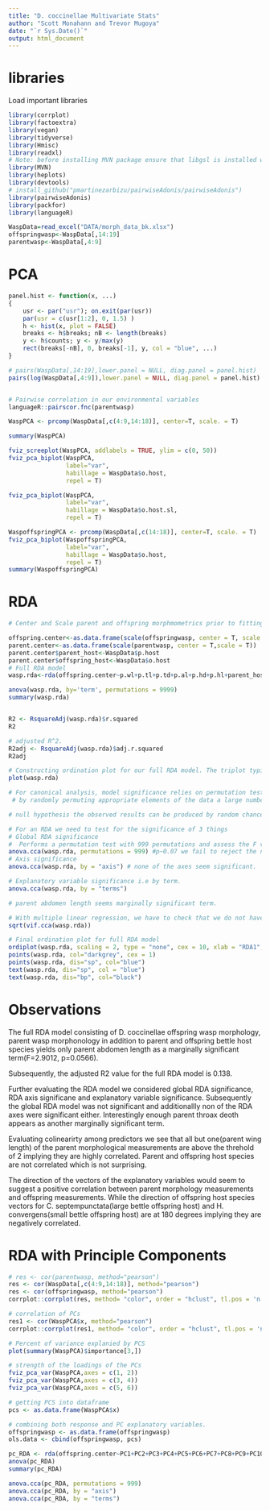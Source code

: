```yaml
---
title: "D. coccinellae Multivariate Stats"
author: "Scott Monahann and Trevor Mugoya"
date: "`r Sys.Date()`"
output: html_document
---
```

# libraries
Load important libraries 
```r
library(corrplot)
library(factoextra)
library(vegan)
library(tidyverse)
library(Hmisc)
library(readxl)
# Note: before installing MVN package ensure that libgsl is installed with sudo apt-get install libgsl-dev
library(MVN)
library(heplots)
library(devtools)
# install_github("pmartinezarbizu/pairwiseAdonis/pairwiseAdonis")
library(pairwiseAdonis)
library(packfor)
library(languageR)
```

```r
WaspData=read_excel("DATA/morph_data_bk.xlsx")
offspringwasp<-WaspData[,14:19]
parentwasp<-WaspData[,4:9]
```

# PCA
```r
panel.hist <- function(x, ...)
{
    usr <- par("usr"); on.exit(par(usr))
    par(usr = c(usr[1:2], 0, 1.5) )
    h <- hist(x, plot = FALSE)
    breaks <- h$breaks; nB <- length(breaks)
    y <- h$counts; y <- y/max(y)
    rect(breaks[-nB], 0, breaks[-1], y, col = "blue", ...)
}

# pairs(WaspData[,14:19],lower.panel = NULL, diag.panel = panel.hist)
pairs(log(WaspData[,4:9]),lower.panel = NULL, diag.panel = panel.hist)


# Pairwise correlation in our environmental variables
languageR::pairscor.fnc(parentwasp)

WaspPCA <- prcomp(WaspData[,c(4:9,14:18)], center=T, scale. = T)

summary(WaspPCA)

fviz_screeplot(WaspPCA, addlabels = TRUE, ylim = c(0, 50))
fviz_pca_biplot(WaspPCA,
                label="var",
                habillage = WaspData$o.host,
                repel = T)

fviz_pca_biplot(WaspPCA,
                label="var",
                habillage = WaspData$o.host.sl,
                repel = T)

WaspoffspringPCA <- prcomp(WaspData[,c(14:18)], center=T, scale. = T)
fviz_pca_biplot(WaspoffspringPCA,
                label="var",
                habillage = WaspData$o.host,
                repel = T)
summary(WaspoffspringPCA)
```

# RDA
```r
# Center and Scale parent and offspring morphmometrics prior to fitting RDA model

offspring.center<-as.data.frame(scale(offspringwasp, center = T, scale = T))
parent.center<-as.data.frame(scale(parentwasp, center = T,scale = T))
parent.center$parent_host<-WaspData$p.host
parent.center$offspring_host<-WaspData$o.host
# Full RDA model
wasp.rda<-rda(offspring.center~p.wl+p.tl+p.td+p.al+p.hd+p.hl+parent_host+offspring_host, data=parent.center)

anova(wasp.rda, by='term', permutations = 9999)
summary(wasp.rda)


R2 <- RsquareAdj(wasp.rda)$r.squared
R2 

# adjusted R^2.
R2adj <- RsquareAdj(wasp.rda)$adj.r.squared
R2adj 

# Constructing ordination plot for our full RDA model. The triplot typically consists of 3 entities; sites, response variables and explanatory variables
plot(wasp.rda)

# For canonical analysis, model significance relies on permutation tests.The principle of a permutation test is to generate a reference distribution of the chosen statistic under the null hypothesis H0
 # by randomly permuting appropriate elements of the data a large number of times and recomputing the statistic each time. Then, one compares the true value of the statistic to this reference distribution. The p value is computed as the proportion of the permuted values equal to or larger than the true (unpermuted) value of the statistic for a one-tailed test in the upper tail, like the F test used in RDA (Borcard, Gillet, and Legendre 2011).

# null hypothesis the observed results can be produced by random chance. we reject the null hypothesis when the p value is less than 0.05

# For an RDA we need to test for the significance of 3 things
# Global RDA significance
#  Performs a permutation test with 999 permutations and assess the F value to determine whether it is significant or not
anova.cca(wasp.rda, permutations = 999) #p~0.07 we fail to reject the null hypothesis, the full RDA model with all parent morphological characteristics and parent and offspring hosts is not significant.
# Axis significance
anova.cca(wasp.rda, by = "axis") # none of the axes seem significant.

# Explanatory variable significance i.e by term.
anova.cca(wasp.rda, by = "terms")

# parent abdomen length seems marginally significant term.

# With multiple linear regression, we have to check that we do not have colinearity among predictors
sqrt(vif.cca(wasp.rda))

# Final ordination plot for full RDA model
ordiplot(wasp.rda, scaling = 2, type = "none", cex = 10, xlab = "RDA1", ylab = "RDA2", cex.lab = 1.25)
points(wasp.rda, col="darkgrey", cex = 1)
points(wasp.rda, dis="sp", col="blue")
text(wasp.rda, dis="sp", col = "blue")
text(wasp.rda, dis="bp", col="black")
```

# Observations

The full RDA model consisting of D. coccinellae offspring wasp morphology, parent wasp morphonology in addition to parent and offspring bettle host species yields only parent abdomen length as a marginally significant term(F=2.9012, p=0.0566).

Subsequently, the adjusted R2 value for the full RDA model is 0.138.

Further evaluating the RDA model we considered global RDA significance, RDA axis significane and explanatory variable significance. Subsequently the global RDA model was not significant and additionallly non of the RDA axes were significant either. Interestingly enough parent throax deoth appears as another marginally significant term.

Evaluating colinearirty among predictors we see that all but one(parent wing length) of the parent morphological measurements are above the threhold of 2 implying they are highly correlated. Parent and offspring host species are not correlated which is not surprising.

The direction of the vectors of the explanatory variables would seem to suggest a positive correlation between parent morphology measurements and offspring measurements. While the direction of offspring host species vectors for C. septempunctata(large bettle offspring host) and H. convergens(small bettle offspring host) are at 180 degrees implying they are negatively correlated. 

# RDA with Principle Components

```r

# res <- cor(parentwasp, method="pearson")
res <- cor(WaspData[,c(4:9,14:18)], method="pearson")
res <- cor(offspringwasp, method="pearson")
corrplot::corrplot(res, method= "color", order = "hclust", tl.pos = 'n')

# correlation of PCs
res1 <- cor(WaspPCA$x, method="pearson")
corrplot::corrplot(res1, method= "color", order = "hclust", tl.pos = 'n')

# Percent of variance explanied by PCS
plot(summary(WaspPCA)$importance[3,])

# strength of the loadings of the PCs
fviz_pca_var(WaspPCA,axes = c(1, 2))
fviz_pca_var(WaspPCA,axes = c(3, 4))
fviz_pca_var(WaspPCA,axes = c(5, 6))

# getting PCS into dataframe
pcs <- as.data.frame(WaspPCA$x)

# combining both response and PC explanatory variables.
offspringwasp <- as.data.frame(offspringwasp)
ols.data <- cbind(offspringwasp, pcs)

pc_RDA <- rda(offspring.center~PC1+PC2+PC3+PC4+PC5+PC6+PC7+PC8+PC9+PC10+PC11, data=pcs)
anova(pc_RDA)
summary(pc_RDA)

anova.cca(pc_RDA, permutations = 999) 
anova.cca(pc_RDA, by = "axis") 
anova.cca(pc_RDA, by = "terms")

```